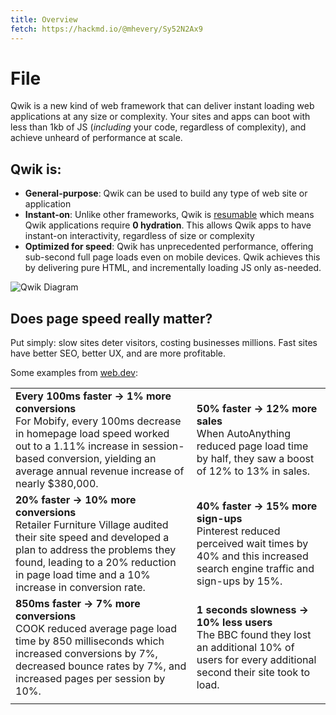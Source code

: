 ```yaml
---
title: Overview
fetch: https://hackmd.io/@mhevery/Sy52N2Ax9
---
```


# File

Qwik is a new kind of web framework that can deliver instant loading web applications at any size or complexity. Your sites and apps can boot with less than 1kb of JS (_including_ your code, regardless of complexity), and achieve unheard of performance at scale.

## Qwik is:

- **General-purpose**: Qwik can be used to build any type of web site or application
- **Instant-on**: Unlike other frameworks, Qwik is [resumable](./concepts/resumable.mdx) which means Qwik applications require **0 hydration**. This allows Qwik apps to have instant-on interactivity, regardless of size or complexity
- **Optimized for speed**: Qwik has unprecedented performance, offering sub-second full page loads even on mobile devices. Qwik achieves this by delivering pure HTML, and incrementally loading JS only as-needed.

<img
  alt="Qwik Diagram"
  src="https://cdn.builder.io/api/v1/image/assets%2FYJIGb4i01jvw0SRdL5Bt%2Fd33c7a95e98144f682ab67dd27d1f957?format=webp&width=2000"
/>

## Does page speed really matter?

Put simply: slow sites deter visitors, costing businesses millions. Fast sites have better SEO, better UX, and are more profitable.

Some examples from [web.dev](https://web.dev):

|                                                                                                                                                                                                                                               |                                                                                                                                                        |
| --------------------------------------------------------------------------------------------------------------------------------------------------------------------------------------------------------------------------------------------- | ------------------------------------------------------------------------------------------------------------------------------------------------------ |
| **Every 100ms faster → 1% more conversions** <br /> For Mobify, every 100ms decrease in homepage load speed worked out to a 1.11% increase in session-based conversion, yielding an average annual revenue increase of nearly $380,000.       | **50% faster → 12% more sales** <br /> When AutoAnything reduced page load time by half, they saw a boost of 12% to 13% in sales.                      |
| **20% faster → 10% more conversions** <br /> Retailer Furniture Village audited their site speed and developed a plan to address the problems they found, leading to a 20% reduction in page load time and a 10% increase in conversion rate. | **40% faster → 15% more sign-ups** <br /> Pinterest reduced perceived wait times by 40% and this increased search engine traffic and sign-ups by 15%.  |
| **850ms faster → 7% more conversions** <br /> COOK reduced average page load time by 850 milliseconds which increased conversions by 7%, decreased bounce rates by 7%, and increased pages per session by 10%.                                | **1 seconds slowness → 10% less users** <br /> The BBC found they lost an additional 10% of users for every additional second their site took to load. |
|                                                                                                                                                                                                                                               |                                                                                                                                                        |
